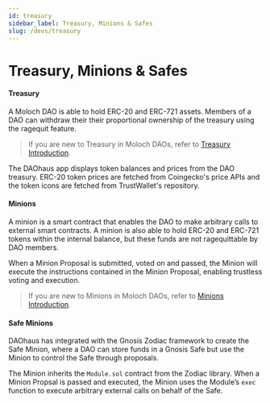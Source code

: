 ```yaml
---
id: treasury
sidebar_label: Treasury, Minions & Safes 
slug: /devs/treasury
---
```


# Treasury, Minions & Safes 

#### **Treasury** 

A Moloch DAO is able to hold ERC-20 and ERC-721 assets. Members of a DAO can withdraw their their proportional ownership of the treasury using the ragequit feature. 

> If you are new to Treasury in Moloch DAOs, refer to  [Treasury Introduction](https://daohaus.club/docs/users/treasury). 

The DAOhaus app displays token balances and prices from the DAO treasury. ERC-20 token prices are fetched from Coingecko's price APIs and the token icons are fetched from TrustWallet's repository.

#### **Minions**
A minion is a smart contract that enables the DAO to make arbitrary calls to external smart contracts. A minion is also able to hold ERC-20 and ERC-721 tokens within the internal balance, but these funds are not ragequittable by DAO members. 

When a Minion Proposal is submitted, voted on and passed, the Minion will execute the instructions contained in the Minion Proposal, enabling trustless voting and execution.

> If you are new to Minions in Moloch DAOs, refer to  [Minions Introduction](https://daohaus.club/docs/users/minion).

#### **Safe Minions**
DAOhaus has integrated with the Gnosis Zodiac framework to create the Safe Minion, where a DAO can store funds in a Gnosis Safe but use the Minion to control the Safe through proposals. 

The Minion inherits the `Module.sol` contract from the Zodiac library. When a Minion Propsal is passed and executed, the Minion uses the Module’s `exec` function to execute arbitrary external calls on behalf of the Safe.
